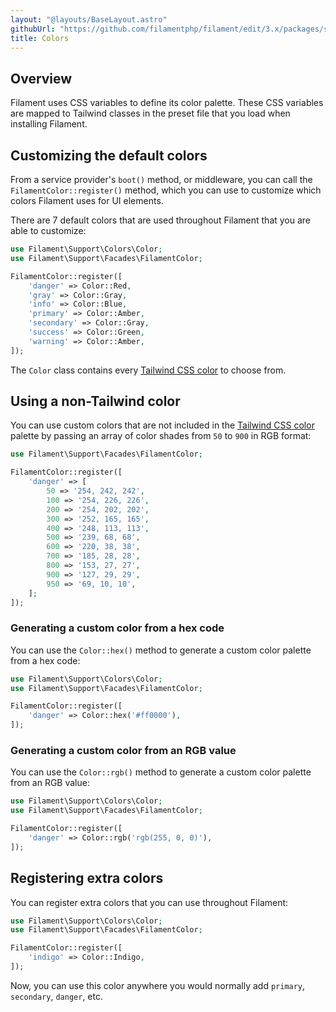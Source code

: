 ```yaml
---
layout: "@layouts/BaseLayout.astro"
githubUrl: "https://github.com/filamentphp/filament/edit/3.x/packages/support/docs/04-colors.md"
title: Colors
---
```


## Overview

Filament uses CSS variables to define its color palette. These CSS variables are mapped to Tailwind classes in the preset file that you load when installing Filament.

## Customizing the default colors

From a service provider's `boot()` method, or middleware, you can call the `FilamentColor::register()` method, which you can use to customize which colors Filament uses for UI elements.

There are 7 default colors that are used throughout Filament that you are able to customize:

```php
use Filament\Support\Colors\Color;
use Filament\Support\Facades\FilamentColor;

FilamentColor::register([
    'danger' => Color::Red,
    'gray' => Color::Gray,
    'info' => Color::Blue,
    'primary' => Color::Amber,
    'secondary' => Color::Gray,
    'success' => Color::Green,
    'warning' => Color::Amber,
]);
```

The `Color` class contains every [Tailwind CSS color](https://tailwindcss.com/docs/customizing-colors#color-palette-reference) to choose from.

## Using a non-Tailwind color

You can use custom colors that are not included in the [Tailwind CSS color](https://tailwindcss.com/docs/customizing-colors#color-palette-reference) palette by passing an array of color shades from `50` to `900` in RGB format:

```php
use Filament\Support\Facades\FilamentColor;

FilamentColor::register([
    'danger' => [
        50 => '254, 242, 242',
        100 => '254, 226, 226',
        200 => '254, 202, 202',
        300 => '252, 165, 165',
        400 => '248, 113, 113',
        500 => '239, 68, 68',
        600 => '220, 38, 38',
        700 => '185, 28, 28',
        800 => '153, 27, 27',
        900 => '127, 29, 29',
        950 => '69, 10, 10',
    ];
]);
```

### Generating a custom color from a hex code

You can use the `Color::hex()` method to generate a custom color palette from a hex code:

```php
use Filament\Support\Colors\Color;
use Filament\Support\Facades\FilamentColor;

FilamentColor::register([
    'danger' => Color::hex('#ff0000'),
]);
```

### Generating a custom color from an RGB value

You can use the `Color::rgb()` method to generate a custom color palette from an RGB value:

```php
use Filament\Support\Colors\Color;
use Filament\Support\Facades\FilamentColor;

FilamentColor::register([
    'danger' => Color::rgb('rgb(255, 0, 0)'),
]);
```

## Registering extra colors

You can register extra colors that you can use throughout Filament:

```php
use Filament\Support\Colors\Color;
use Filament\Support\Facades\FilamentColor;

FilamentColor::register([
    'indigo' => Color::Indigo,
]);
```

Now, you can use this color anywhere you would normally add `primary`, `secondary`, `danger`, etc.
